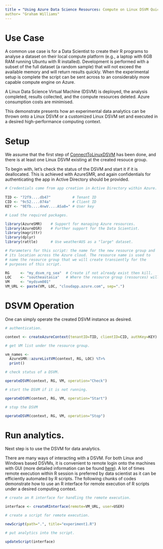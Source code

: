 ```yaml
---
title = "Using Azure Data Science Resources: Compute on Linux DSVM Quick Start"
author= "Graham Williams"
---
```


# Use Case

A common use case is for a Data Scientist to create their R programs
to analyse a dataset on their local compute platform (e.g., a laptop
with 6GB RAM running Ubuntu with R installed). Development is
performed with a subset of the full dataset (a random sample) that
will not exceed the available memory and will return results
quickly. When the experimental setup is complete the script can be
sent across to an considerably more capable compute engine on Azure.

A Linux Data Science Virtual Machine (DSVM) is deployed, the analysis
completed, results collected, and the compute resources deleted. Azure
consumption costs are minimised.

This demonstrate presents how an experimental data analytics can be thrown
onto a Linux DSVM or a customized Linux DSVM set and executed in a desired
high-performance computing context.

# Setup

We assume that the first step of [ConnectToLinuxDSVM](https://github.com/Azure/AzureDSR/vignettes/ConnectToLinuxDSVM.Rmd) has been done, and there is at least one Linux DSVM existing at the created resouce group.

To begin with, let's check the status of the DSVM and start it if it is deallocated. This is achieved with AzureSMR, and again confidentials for authenticating the app in Active Directory should be provided.
```r
# Credentials come from app creation in Active Directory within Azure.
 
TID <- "72f9....db47"          # Tenant ID
CID <- "9c52....074a"          # Client ID
KEY <- "9Efb....4nwV....ASa8=" # User key
```

```r
# Load the required packages.

library(AzureSMR)    # Support for managing Azure resources.
library(AzureDSR)    # Further support for the Data Scientist.
library(magrittr)    
library(dplyr)
library(rattle)      # Use weatherAUS as a "large" dataset.
```

```r
# Parameters for this script: the name for the new resource group and
# its location across the Azure cloud. The resource name is used to
# name the resource group that we will create transiently for the
# purposes of this script.

RG     <- "my_dsvm_rg_sea"  # Create if not already exist then kill.
LOC    <- "southeastasia"   # Where the resource group (resources) will be hosted.
VM     <- "mydsvm001"
VM_URL <- paste(VM, LOC, "cloudapp.azure.com", sep=".")
```

# DSVM Operation

One can simply operate the created DSVM instance as desired. 
```r
# authentication.

context <- createAzureContext(tenantID=TID, clientID=CID, authKey=KEY)

# get VM list under the resource group.

vm_names <- 
  AzureSMR::azureListVM(context, RG, LOC) %T>%
  print()

# check status of a DSVM.

operateDSVM(context, RG, VM, operation="Check")

# start the DSVM if it is not running.

operateDSVM(context, RG, VM, operation="Start")

# stop the DSVM

operateDSVM(context, RG, VM, operation="Stop")
```

# Run analytics.

Next step is to use the DSVM for data analytics.

There are many ways of interacting with a DSVM. For both Linux and Windows based DSVMs, it is convenient to remote login onto the machines with GUI (more detailed information can be found [here](https://docs.microsoft.com/en-us/azure/machine-learning/machine-learning-data-science-provision-vm)). A lot of times remote execution within R session is preferred by data scientist as it can be efficiently automated by R scripts. The following chunks of codes demonstrate how to use an R interface for remote execution of R scripts under a desired computing context.  

```r

# create an R interface for handling the remote execution.

interface <- createRInterface(remote=VM_URL, user=USER)

# create a script for remote execution.

newScript(path=".", title="experiment1.R")

# put analytics into the script.

updateScript(interface)
```
